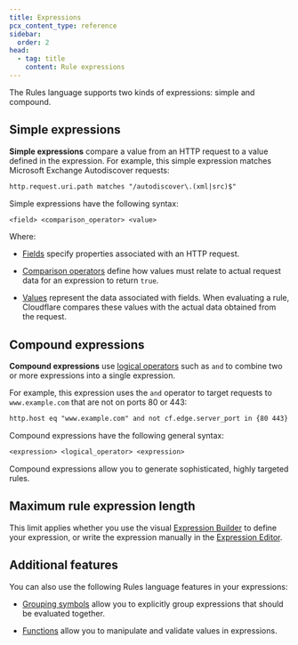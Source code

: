 ```yaml
---
title: Expressions
pcx_content_type: reference
sidebar:
  order: 2
head:
  - tag: title
    content: Rule expressions
---
```



The Rules language supports two kinds of expressions: simple and compound.

## Simple expressions

**Simple expressions** compare a value from an HTTP request to a value defined in the expression. For example, this simple expression matches Microsoft Exchange Autodiscover requests:

```txt
http.request.uri.path matches "/autodiscover\.(xml|src)$"
```

Simple expressions have the following syntax:

```txt
<field> <comparison_operator> <value>
```

Where:

- [Fields](/ruleset-engine/rules-language/fields/) specify properties associated with an HTTP request.

- [Comparison operators](/ruleset-engine/rules-language/operators/#comparison-operators) define how values must relate to actual request data for an expression to return `true`.

- [Values](/ruleset-engine/rules-language/values/) represent the data associated with fields. When evaluating a rule, Cloudflare compares these values with the actual data obtained from the request.

## Compound expressions

**Compound expressions** use [logical operators](/ruleset-engine/rules-language/operators/#logical-operators) such as `and` to combine two or more expressions into a single expression.

For example, this expression uses the `and` operator to target requests to `www.example.com` that are not on ports 80 or 443:

```txt
http.host eq "www.example.com" and not cf.edge.server_port in {80 443}
```

Compound expressions have the following general syntax:

```txt
<expression> <logical_operator> <expression>
```

Compound expressions allow you to generate sophisticated, highly targeted rules.

## Maximum rule expression length

<Render file="max-expression-length" />

This limit applies whether you use the visual [Expression Builder](/ruleset-engine/rules-language/expressions/edit-expressions/#expression-builder) to define your expression, or write the expression manually in the [Expression Editor](/ruleset-engine/rules-language/expressions/edit-expressions/#expression-editor).

## Additional features

You can also use the following Rules language features in your expressions:

- [Grouping symbols](/ruleset-engine/rules-language/operators/#grouping-symbols) allow you to explicitly group expressions that should be evaluated together.

- [Functions](/ruleset-engine/rules-language/functions/) allow you to manipulate and validate values in expressions.

